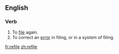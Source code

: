 ==English==
===Verb===
{{en-verb|refil|ing}}
# To [[file]] again.
# To correct an [[error]] in filing, or in a system of filing.

[[fr:refile]]
[[zh:refile]]